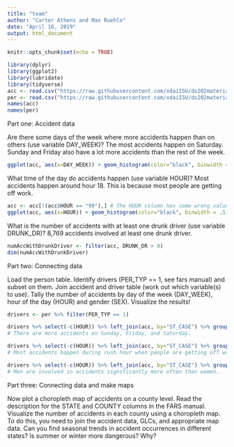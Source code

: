```yaml
---
title: "team"
author: "Carter Athens and Max Ruehle"
date: "April 16, 2019"
output: html_document
---
```


```r
knitr::opts_chunk$set(echo = TRUE)
```

```r
library(dplyr)
library(ggplot2)
library(lubridate)
library(tidyverse)
acc <- read.csv("https://raw.githubusercontent.com/xdaiISU/ds202materials/master/hwlabs/fars2017/accident.csv", stringsAsFactors = FALSE)
per <- read.csv("https://raw.githubusercontent.com/xdaiISU/ds202materials/master/hwlabs/fars2017/person.csv", stringsAsFactors = FALSE)
names(acc)
names(per)
```

Part one: Accident data


Are there some days of the week where more accidents happen than on others (use variable DAY_WEEK)? 
The most accidents happen on Saturday. Sunday and Friday also have a lot more accidents than the rest of the week.
```r
ggplot(acc, aes(x=DAY_WEEK)) + geom_histogram(color="black", binwidth = .5) + scale_x_continuous(breaks=seq(1,7,1)) + xlab("Day of Week (1 is Sunday, 7 is Saturday)") + ylab("Accidents") + ggtitle("Accidents Per Day of Week")
```


What time of the day do accidents happen (use variable HOUR)?
Most accidents happen around hour 18. This is because most people are getting off work.
```r
acc <- acc[!(acc$HOUR == "99"),] # The HOUR column has some wrong values so I removed them
ggplot(acc, aes(x=HOUR)) + geom_histogram(color="black", binwidth = .5) + scale_x_continuous(breaks=seq(0,23,1)) + xlab("Hour") + ylab("Accidents") + ggtitle("Accidents Per Hour")
```


What is the number of accidents with at least one drunk driver (use variable DRUNK_DR)?
8,769 accidents involved at least one drunk driver.
```r
numAccWithDrunkDriver <- filter(acc, DRUNK_DR > 0)
dim(numAccWithDrunkDriver)
```


Part two: Connecting data


Load the person table. Identify drivers (PER_TYP == 1, see fars manual) and subset on them. Join accident and driver table (work out which variable(s) to use). Tally the number of accidents by day of the week (DAY_WEEK), hour of the day (HOUR) and gender (SEX). Visualize the results!
```r
drivers <- per %>% filter(PER_TYP == 1)

drivers %>% select(-c(HOUR)) %>% left_join(acc, by="ST_CASE") %>% group_by(DAY_WEEK) %>% summarise(count = n()) %>% ggplot(aes(x=DAY_WEEK)) + scale_x_continuous(breaks=seq(1,7,1)) + geom_bar(aes(weight=count)) + xlab("Day of Week (1 is Sunday, 7 is Saturday)") + ylab("Accidents") + ggtitle("Accidents Per Day of Week")
# There are more accidents on Sunday, Friday, and Saturday.

drivers %>% select(-c(HOUR)) %>% left_join(acc, by="ST_CASE") %>% group_by(HOUR) %>% summarise(count = n()) %>% ggplot(aes(x=HOUR)) + scale_x_continuous(breaks=seq(0,23,1)) + geom_bar(aes(weight=count)) + xlab("Hour") + ylab("Accidents") + ggtitle("Accidents Per Hour")
# Most accidents happen during rush hour when people are getting off work.

drivers %>% select(-c(HOUR)) %>% left_join(acc, by="ST_CASE") %>% group_by(SEX) %>% summarise(count = n()) %>% ggplot(aes(x=SEX)) + geom_bar(aes(weight=count)) + scale_x_continuous(breaks=seq(0,2,1)) + xlim(0,3) + xlab("Sex (1 is male, 2 is female)") + ylab("Accidents") + ggtitle("Accidents Per Sex")
# Men are involved in accidents significantly more often than women.
```


Part three: Connecting data and make maps


Now plot a choropleth map of accidents on a county level. Read the description for the STATE and COUNTY columns in the FARS manual. Visualize the number of accidents in each county using a choropleth map. To do this, you need to join the accident data, GLCs, and appropriate map data. Can you find seasonal trends in accident occurrences in different states? Is summer or winter more dangerous? Why?
```r

```